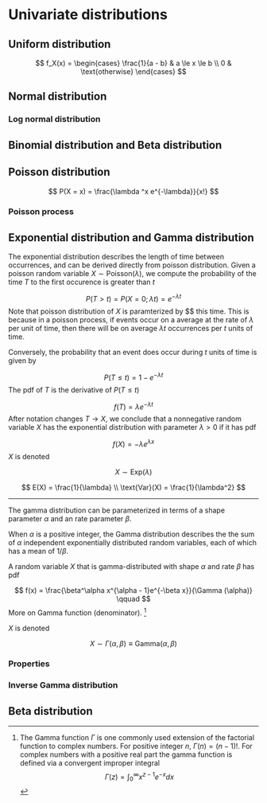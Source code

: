 # Univariate distributions 

## Uniform distribution 

$$
f_X(x) = 
\begin{cases}
\frac{1}{a - b} & a \le x \le b \\
0  & \text{otherwise}
\end{cases}
$$

## Normal distribution 

### Log normal distribution 



## Binomial distribution and Beta distribution



## Poisson distribution 

$$
P(X = x) = \frac{\lambda ^x e^{-\lambda}}{x!}
$$

### Poisson process


## Exponential distribution and Gamma distribution

The exponential distribution describes the length of time between occurrences, and can be derived directly from poisson distribution. Given a poisson random variable $X \sim \text{Poisson}(\lambda)$, we compute the probability of the time $T$ to the first occurence is greater than $t$ 

$$
P(T > t) = P(X = 0; \lambda t) = e^{-\lambda t}
$$
Note that poisson distribution of $X$ is paramterized by $\lambdat $ this time. This is because in a poisson process, if events occur on a average at the rate of $\lambda$ per unit of time, then there will be on average $\lambda t$ occurrences per $t$ units of time. 

Conversely, the probability that an event does occur during $t$ units of time is given by 

$$
P(T \le t) = 1 - e^{-\lambda t}
$$
The pdf of $T$ is the derivative of $P(T \le t)$ 

$$
f(T) = \lambda e^{-\lambda t}
$$
After notation changes $T \rightarrow X$, we conclude that a nonnegative random variable $X$ has the exponential distribution with parameter $\lambda > 0$ if it has pdf 

$$
f(X) = -\lambda e^{\lambda x}
$$
$X$ is denoted 

$$
X \sim \text{Exp}(\lambda)
$$



$$
E(X) = \frac{1}{\lambda} \\
\text{Var}(X) = \frac{1}{\lambda^2}
$$
<hr>

The gamma distribution can be parameterized in terms of a shape parameter $\alpha$ and an rate parameter $\beta$. 

When $\alpha$ is a positive integer, the Gamma distribution describes the the sum of $\alpha$ independent exponentially distributed random variables, each of which has a mean of $1/\beta$. 

A random variable $X$ that is gamma-distributed with shape $\alpha$ and rate $\beta$ has pdf 

$$
f(x) = \frac{\beta^\alpha x^{\alpha - 1}e^{-\beta x}}{\Gamma (\alpha)} \qquad 
$$
More on Gamma function (denominator). ^[
The Gamma function $\Gamma$ is one commonly used extension of the factorial function to complex numbers. For positive integer $n$, $\Gamma(n) = (n - 1)!$. 
For complex numbers with a positive real part the gamma function is defined via a convergent improper integral
$$\Gamma(z)  = \int_{0}^{\infty}x^{z -1}e^{-x} dx$$]

$X$ is denoted 

$$
X \sim \Gamma(\alpha, \beta) \equiv \text{Gamma}(\alpha, \beta)
$$

### Properties











### Inverse Gamma distribution 


## Beta distribution 